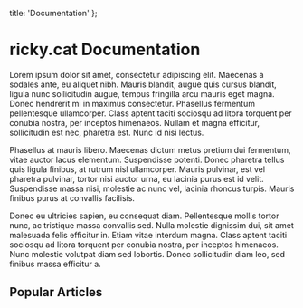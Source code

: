 
  title: 'Documentation'
};

# ricky.cat Documentation

Lorem ipsum dolor sit amet, consectetur adipiscing elit. Maecenas a sodales ante, eu aliquet nibh. Mauris blandit, augue quis cursus blandit, ligula nunc sollicitudin augue, tempus fringilla arcu mauris eget magna. Donec hendrerit mi in maximus consectetur. Phasellus fermentum pellentesque ullamcorper. Class aptent taciti sociosqu ad litora torquent per conubia nostra, per inceptos himenaeos. Nullam et magna efficitur, sollicitudin est nec, pharetra est. Nunc id nisi lectus.

Phasellus at mauris libero. Maecenas dictum metus pretium dui fermentum, vitae auctor lacus elementum. Suspendisse potenti. Donec pharetra tellus quis ligula finibus, at rutrum nisl ullamcorper. Mauris pulvinar, est vel pharetra pulvinar, tortor nisi auctor urna, eu lacinia purus est id velit. Suspendisse massa nisi, molestie ac nunc vel, lacinia rhoncus turpis. Mauris finibus purus at convallis facilisis.

Donec eu ultricies sapien, eu consequat diam. Pellentesque mollis tortor nunc, ac tristique massa convallis sed. Nulla molestie dignissim dui, sit amet malesuada felis efficitur in. Etiam vitae interdum magna. Class aptent taciti sociosqu ad litora torquent per conubia nostra, per inceptos himenaeos. Nunc molestie volutpat diam sed lobortis. Donec sollicitudin diam leo, sed finibus massa efficitur a.

## Popular Articles

